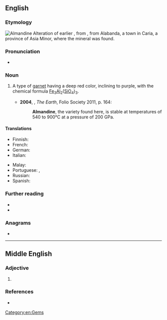==English==
{{wikipedia}}

===Etymology===
[[Image:Almandinas.jpg|thumb|Almandine]]
Alteration of earlier {{m|en|alabandine}}, from {{der|en|la|alabandina}}, from Alabanda, a town in Caria, a province of Asia Minor, where the mineral was found.

===Pronunciation===
* {{a|UK}} {{IPA|en|/ˈal.mən.dʌɪn/}}

===Noun===
{{en-noun|~}}

# {{lb|en|mineral}} A type of [[garnet]] having a deep red color, inclining to purple, with the chemical formula [[iron|Fe]]<sub>3</sub>[[aluminum|Al]]<sub>2</sub>([[silicon|Si]][[oxygen|O]]<sub>4</sub>)<sub>3</sub>.
#* '''2004''', {{w|Richard Fortey}}, ''The Earth'', Folio Society 2011, p. 164:
#*: '''Almandine''', the variety found here, is stable at temperatures of 540 to 900°C at a pressure of 200 GPa.

====Translations====
{{trans-top|mineral}}
* Finnish: {{t+|fi|almandiini}}
* French: {{t+|fr|almandin|m}}
* German: {{t+|de|Almandin|m}}
* Italian: {{t|it|almandino|m}}
{{trans-mid}}
* Malay: {{t|ms|almandin}}
* Portuguese: {{t|pt|almandina|f}}, {{t|pt|almandita|f}}
* Russian: {{t+|ru|альманди́н|m}}
* Spanish: {{t|es|almandino|m}}
{{trans-bottom}}

===Further reading===
* {{R:WebMineral}}
* {{R:mindat}}

===Anagrams===
* {{anagrams|en|a=aadeilmnn|Mandelian}}

[[Category:en:Gems]]

----

==Middle English==

===Adjective===
{{enm-adj}}

# {{alt form|enm|almaunden}}

===References===
* {{R:MED Online|entry= alma(u)ndin, (adj.) |id=MED1205 |accessdate=2 May 2018}}